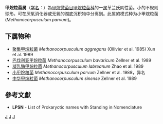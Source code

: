 {{Automatic taxobox
| taxon = Methanocorpusculum
| authority = Zellner et al., 1988
| type species = 小甲烷粒菌<br>''Methanocorpusculum parvum''
| type species authority = Zellner et al., 1988
}}
'''甲烷粒菌属'''（[[学名|学名]]：{{lang|la|''Methanocorpusculum''}}）為[[甲烷微菌目|甲烷微菌目]][[甲烷粒菌科|甲烷粒菌科]]的一[[属|属]]革兰氏阴性菌。小的不规则球形。可在厌氧消化器或无氧的湖底沉积物中分离到。此属的模式种为小甲烷粒菌(''Methanocorpusculum parvum'')。

==下属物种==
* [[聚集甲烷粒菌|聚集甲烷粒菌]] ''Methanocorpusculum aggregans'' (Ollivier et al. 1985) Xun et al. 1989
* [[巴伐利亚甲烷粒菌|巴伐利亚甲烷粒菌]] ''Methanocorpusculum bavaricum'' Zellner et al. 1989
* [[凝乳酶甲烷粒菌|凝乳酶甲烷粒菌]] ''Methanocorpusculum labreanum'' Zhao et al. 1989
* [[小甲烷粒菌|小甲烷粒菌]] ''Methanocorpusculum parvum'' Zellner et al. 1988，异名
* [[中华甲烷粒菌|中华甲烷粒菌]] ''Methanocorpusculum sinense'' Zellner et al. 1989

==參考文獻==
{{reflist}}
* '''LPSN''' - List of Prokaryotic names with Standing in Nomenclature

{{taxonbar}}

[[Category:革兰氏阴性菌|J]]
[[Category:_甲烷粒菌科|J]]
[[Category:1988年描述的分类群|J]]